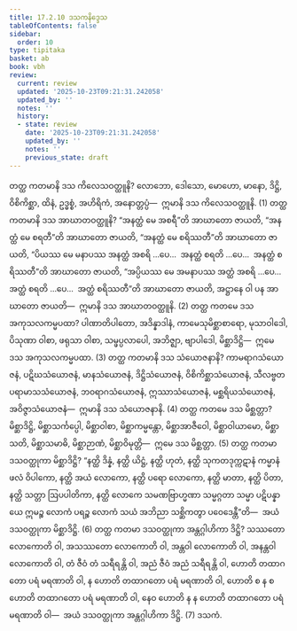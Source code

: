 ```yaml
---
title: 17.2.10 ဒသကနိဒ္ဒေသ
tableOfContents: false
sidebar:
  order: 10
type: tipitaka
basket: ab
book: vbh
review:
  current: review
  updated: '2025-10-23T09:21:31.242058'
  updated_by: ''
  notes: ''
  history:
  - state: review
    date: '2025-10-23T09:21:31.242058'
    updated_by: ''
    notes: ''
    previous_state: draft
---
```



<ReviewStatus review={frontmatter.review} showDetails={true} />

<HypothesisAnnotation frontmatter={frontmatter} />

<DynamicBreadcrumb />

<Division number="966" book="vbh" e="ch" v="30" p="405">

<Paragraph number="2922" book="vbh">
တတ္ထ ကတမာနိ ဒသ ကိလေသဝတ္ထူနိ? လောဘော, ဒေါသော, မောဟော, မာနော, ဒိဋ္ဌိ, ဝိစိကိစ္ဆာ, ထိနံ, ဥဒ္ဓစ္စံ, အဟိရိကံ, အနောတ္တပ္ပံ—  ဣမာနိ ဒသ ကိလေသဝတ္ထူနိ. (1)
</Paragraph>

</Division>
<Division number="967" book="vbh" e="ch" v="30" p="405">

<Paragraph number="2923" book="vbh">
တတ္ထ ကတမာနိ ဒသ အာဃာတဝတ္ထူနိ? “အနတ္ထံ မေ အစရီ”တိ အာဃာတော ဇာယတိ, “အနတ္ထံ မေ စရတီ”တိ အာဃာတော ဇာယတိ, “အနတ္ထံ မေ စရိဿတီ”တိ အာဃာတော ဇာယတိ, “ပိယဿ မေ မနာပဿ အနတ္ထံ အစရိ …ပေ…  အနတ္ထံ စရတိ …ပေ…  အနတ္ထံ စရိဿတီ”တိ အာဃာတော ဇာယတိ, “အပ္ပိယဿ မေ အမနာပဿ အတ္ထံ အစရိ …ပေ…  အတ္ထံ စရတိ …ပေ…  အတ္ထံ စရိဿတီ”တိ အာဃာတော ဇာယတိ, အဋ္ဌာနေ ဝါ ပန အာဃာတော ဇာယတိ—  ဣမာနိ ဒသ အာဃာတဝတ္ထူနိ. (2)
</Paragraph>

</Division>
<Division number="968" book="vbh" e="ch" v="30" p="405">

<Paragraph number="2924" book="vbh">
တတ္ထ ကတမေ ဒသ အကုသလကမ္မပထာ? ပါဏာတိပါတော, အဒိန္နာဒါနံ, ကာမေသုမိစ္ဆာစာရော, မုသာဝါဒေါ, ပိသုဏာ ဝါစာ, ဖရုသာ ဝါစာ, သမ္ဖပ္ပလာပေါ, အဘိဇ္ဈာ, ဗျာပါဒေါ, မိစ္ဆာဒိဋ္ဌိ—  ဣမေ ဒသ အကုသလကမ္မပထာ. (3)
</Paragraph>

</Division>
<Division number="969" book="vbh" e="ch" v="30" p="405">

<Paragraph number="2925" book="vbh">
တတ္ထ ကတမာနိ ဒသ သံယောဇနာနိ? ကာမရာဂသံယောဇနံ, ပဋိဃသံယောဇနံ, မာနသံယောဇနံ, ဒိဋ္ဌိသံယောဇနံ, ဝိစိကိစ္ဆာသံယောဇနံ, သီလဗ္ဗတပရာမာသသံယောဇနံ, ဘဝရာဂသံယောဇနံ, ဣဿာသံယောဇနံ, မစ္ဆရိယသံယောဇနံ, အဝိဇ္ဇာသံယောဇနံ—  ဣမာနိ ဒသ သံယောဇနာနိ. (4)
</Paragraph>

</Division>
<Division number="970" book="vbh" e="ch" v="30" p="405">

<Paragraph number="2926" book="vbh">
တတ္ထ ကတမေ ဒသ မိစ္ဆတ္တာ? မိစ္ဆာဒိဋ္ဌိ, မိစ္ဆာသင်္ကပ္ပေါ, မိစ္ဆာဝါစာ, မိစ္ဆာကမ္မန္တော, မိစ္ဆာအာဇီဝေါ, မိစ္ဆာဝါယာမော, မိစ္ဆာသတိ, မိစ္ဆာသမာဓိ, မိစ္ဆာဉာဏံ, မိစ္ဆာဝိမုတ္တိ—  ဣမေ ဒသ မိစ္ဆတ္တာ. (5)
</Paragraph>

</Division>
<Division number="971" book="vbh" e="ch" v="30" p="405">

<Paragraph number="2927" book="vbh">
တတ္ထ ကတမာ ဒသဝတ္ထုကာ မိစ္ဆာဒိဋ္ဌိ? “နတ္ထိ ဒိန္နံ, နတ္ထိ ယိဋ္ဌံ, နတ္ထိ ဟုတံ, နတ္ထိ သုကတဒုက္ကဋာနံ ကမ္မာနံ ဖလံ ဝိပါကော, နတ္ထိ အယံ လောကော, နတ္ထိ ပရော လောကော, နတ္ထိ မာတာ, နတ္ထိ ပိတာ, နတ္ထိ သတ္တာ ဩပပါတိကာ, နတ္ထိ လောကေ သမဏဗြာဟ္မဏာ သမ္မဂ္ဂတာ သမ္မာ ပဋိပန္နာ ယေ ဣမဉ္စ လောကံ ပရဉ္စ လောကံ သယံ အဘိညာ သစ္ဆိကတွာ ပဝေဒေန္တီ”တိ—  အယံ ဒသဝတ္ထုကာ မိစ္ဆာဒိဋ္ဌိ. (6)
</Paragraph>

</Division>
<Division number="972" book="vbh" e="ch" v="30" p="406">

<Paragraph number="2928" book="vbh">
တတ္ထ ကတမာ ဒသဝတ္ထုကာ အန္တဂ္ဂါဟိကာ ဒိဋ္ဌိ? သဿတော လောကောတိ ဝါ, အသဿတော လောကောတိ ဝါ, အန္တဝါ လောကောတိ ဝါ, အနန္တဝါ လောကောတိ ဝါ, တံ ဇီဝံ တံ သရီရန္တိ ဝါ, အညံ ဇီဝံ အညံ သရီရန္တိ ဝါ, ဟောတိ တထာဂတော ပရံ မရဏာတိ ဝါ, န ဟောတိ တထာဂတော ပရံ မရဏာတိ ဝါ, ဟောတိ စ န စ ဟောတိ တထာဂတော ပရံ မရဏာတိ ဝါ, နေဝ ဟောတိ န န ဟောတိ တထာဂတော ပရံ မရဏာတိ ဝါ—  အယံ ဒသဝတ္ထုကာ အန္တဂ္ဂါဟိကာ ဒိဋ္ဌိ. (7)

</Paragraph>
</Division>

<Paragraph number="2929" type="center" book="vbh">
ဒသကံ.
</Paragraph>